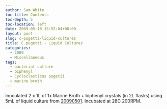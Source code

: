 ```yaml
---
author: Sam White
toc-title: Contents
toc-depth: 5
toc-location: left
date: 2009-05-18 15:52:04+00:00
layout: post
slug: c-pugetti-liquid-cultures
title: C.pugetti - Liquid Cultures
categories:
  - 2009
  - Miscellaneous
tags:
  - bacterial culture
  - biphenyl
  - Cycloclasticus pugetii
  - marine broth
---
```


Inoculated 2 x 1L of 1x Marine Broth + biphenyl crystals (in 2L flasks) using 5mL of liquid culture from [20090501](/Sam%27s+Working+Notebook+Jan-May+2009#sjw20090501). Incubated at 28C 200RPM.
